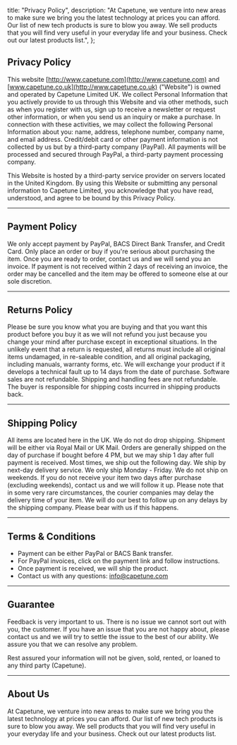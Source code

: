   title: "Privacy Policy",
  description: "At Capetune, we venture into new areas to make sure we bring you the latest technology at prices you can afford. Our list of new tech products is sure to blow you away. We sell products that you will find very useful in your everyday life and your business. Check out our latest products list.",
};


## Privacy Policy

This website [http://www.capetune.com](http://www.capetune.com) and [www.capetune.co.uk](http://www.capetune.co.uk) ("Website") is owned and operated by Capetune Limited UK. We collect Personal Information that you actively provide to us through this Website and via other methods, such as when you register with us, sign up to receive a newsletter or request other information, or when you send us an inquiry or make a purchase. In connection with these activities, we may collect the following Personal Information about you: name, address, telephone number, company name, and email address. Credit/debit card or other payment information is not collected by us but by a third-party company (PayPal). All payments will be processed and secured through PayPal, a third-party payment processing company.

This Website is hosted by a third-party service provider on servers located in the United Kingdom. By using this Website or submitting any personal information to Capetune Limited, you acknowledge that you have read, understood, and agree to be bound by this Privacy Policy.

---

## Payment Policy

We only accept payment by PayPal, BACS Direct Bank Transfer, and Credit Card. Only place an order or buy if you're serious about purchasing the item. Once you are ready to order, contact us and we will send you an invoice. If payment is not received within 2 days of receiving an invoice, the order may be cancelled and the item may be offered to someone else at our sole discretion.

---

## Returns Policy

Please be sure you know what you are buying and that you want this product before you buy it as we will not refund you just because you change your mind after purchase except in exceptional situations. In the unlikely event that a return is requested, all returns must include all original items undamaged, in re-saleable condition, and all original packaging, including manuals, warranty forms, etc. We will exchange your product if it develops a technical fault up to 14 days from the date of purchase. Software sales are not refundable. Shipping and handling fees are not refundable. The buyer is responsible for shipping costs incurred in shipping products back.

---

## Shipping Policy

All items are located here in the UK. We do not do drop shipping. Shipment will be either via Royal Mail or UK Mail. Orders are generally shipped on the day of purchase if bought before 4 PM, but we may ship 1 day after full payment is received. Most times, we ship out the following day. We ship by next-day delivery service. We only ship Monday - Friday. We do not ship on weekends. If you do not receive your item two days after purchase (excluding weekends), contact us and we will follow it up. Please note that in some very rare circumstances, the courier companies may delay the delivery time of your item. We will do our best to follow up on any delays by the shipping company. Please bear with us if this happens.

---

## Terms & Conditions

- Payment can be either PayPal or BACS Bank transfer.
- For PayPal invoices, click on the payment link and follow instructions.
- Once payment is received, we will ship the product.
- Contact us with any questions: [info@capetune.com](mailto:info@capetune.com)

---

## Guarantee

Feedback is very important to us. There is no issue we cannot sort out with you, the customer. If you have an issue that you are not happy about, please contact us and we will try to settle the issue to the best of our ability. We assure you that we can resolve any problem.

Rest assured your information will not be given, sold, rented, or loaned to any third party (Capetune).

---

## About Us

At Capetune, we venture into new areas to make sure we bring you the latest technology at prices you can afford. Our list of new tech products is sure to blow you away. We sell products that you will find very useful in your everyday life and your business. Check out our latest products list.
